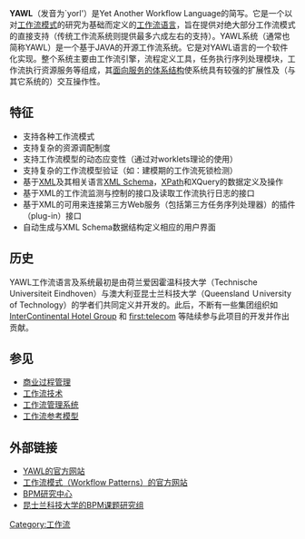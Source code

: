 '''YAWL'''（发音为`yorl'）是Yet Another Workflow Language的简写。它是一个以对[[工作流模式|工作流模式]]的研究为基础而定义的[[工作流语言|工作流语言]]，旨在提供对绝大部分工作流模式的直接支持（传统工作流系统则提供最多六成左右的支持）。YAWL系统（通常也简称YAWL）是一个基于JAVA的开源工作流系统。它是对YAWL语言的一个软件化实现。整个系统主要由工作流引擎，流程定义工具，任务执行序列处理模块，工作流执行资源服务等组成，其[[面向服务的体系结构|面向服务的体系结构]]使系统具有较强的扩展性及（与其它系统的）交互操作性。

== 特征 ==

* 支持各种工作流模式
* 支持复杂的资源调配制度
* 支持工作流模型的动态应变性（通过对worklets理论的使用）
* 支持复杂的工作流模型验证（如：建模期的工作流死锁检测）
* 基于[[XML|XML]]及其相关语言[[XML_Schema|XML Schema]]，[[XPath|XPath]]和XQuery的数据定义及操作
* 基于XML的工作流监测与控制的接口及读取工作流执行日志的接口
* 基于XML的可用来连接第三方Web服务（包括第三方任务序列处理器）的插件（plug-in）接口
* 自动生成与XML Schema数据结构定义相应的用户界面

== 历史 ==

YAWL工作流语言及系统最初是由荷兰爱因霍温科技大学（Technische Universiteit Eindhoven）与澳大利亚昆士兰科技大学（Queensland Ｕniversity of Technology）的学者们共同定义并开发的。此后，不断有一些集团组织如 [http://www.ichotelsgroup.com InterContinental Hotel Group] {{Wayback|url=http://www.ichotelsgroup.com/ |date=20111221001227 }} 和 [https://web.archive.org/web/20060618055220/http://www.firsttelecom.com/ first:telecom] 等陆续参与此项目的开发并作出贡献。

== 参见 ==

* [[商业过程管理|商业过程管理]]
* [[工作流技术|工作流技术]]
* [[工作流管理系统|工作流管理系统]]
* [[工作流参考模型|工作流参考模型]]


== 外部链接 ==

* [http://yawlfoundation.org YAWL的官方网站] {{Wayback|url=http://yawlfoundation.org/ |date=20220423192842 }}
* [http://www.workflowpatterns.com 工作流模式（Workflow Patterns）的官方网站] {{Wayback|url=http://www.workflowpatterns.com/ |date=20220403122302 }}
* [http://www.bpmcenter.org BPM研究中心] {{Wayback|url=http://www.bpmcenter.org/ |date=20220303125045 }}
* [https://web.archive.org/web/20060418043859/http://www.bpm.fit.qut.edu.au/ 昆士兰科技大学的BPM课题研究组]

[[Category:工作流|Category:工作流]]